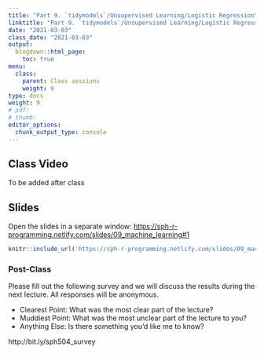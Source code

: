 ```yaml
---
title: "Part 9. `tidymodels`/Unsupervised Learning/Logistic Regression"
linktitle: "Part 9. `tidymodels`/Unsupervised Learning/Logistic Regression"
date: "2021-03-03"
class_date: "2021-03-03"
output:
  blogdown::html_page:
    toc: true
menu:
  class:
    parent: Class sessions
    weight: 9
type: docs
weight: 9
# pdf: 
# thumb: 
editor_options: 
  chunk_output_type: console
---
```


## Class Video

To be added after class

## Slides


Open the slides in a separate window: <a href="https://sph-r-programming.netlify.com/slides/09_machine_learning#1" target="_blank">https://sph-r-programming.netlify.com/slides/09_machine_learning#1</a>

```r
knitr::include_url('https://sph-r-programming.netlify.com/slides/09_machine_learning#1')
```


### Post-Class

Please fill out the following survey and we will discuss the results during the next lecture. All responses will be anonymous.

- Clearest Point: What was the most clear part of the lecture?
- Muddiest Point: What was the most unclear part of the lecture to you?
- Anything Else: Is there something you'd like me to know?

http://bit.ly/sph504_survey

